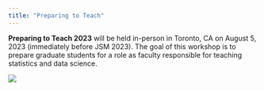 ```yaml
---
title: "Preparing to Teach"
---
```


**Preparing to Teach 2023** will be held in-person in Toronto, CA on August 5, 2023 (immediately before JSM 2023). The goal of this workshop is to prepare graduate students for a role as faculty responsible for teaching statistics and data science.

![](images/toronto.jpg)
